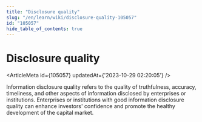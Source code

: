 ```yaml
---
title: "Disclosure quality"
slug: "/en/learn/wiki/disclosure-quality-105057"
id: "105057"
hide_table_of_contents: true
---
```



# Disclosure quality

<ArticleMeta id={105057} updatedAt={'2023-10-29 02:20:05'} />
<div className='border-solid border-b border-t-0 my-4 border-[var(--ifm-color-gray-300)]' />

Information disclosure quality refers to the quality of truthfulness, accuracy, timeliness, and other aspects of information disclosed by enterprises or institutions. Enterprises or institutions with good information disclosure quality can enhance investors' confidence and promote the healthy development of the capital market.
